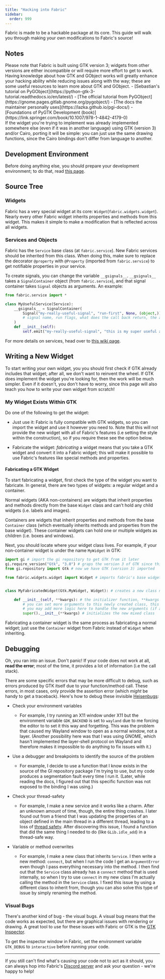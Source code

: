 ```yaml
---
title: "Hacking into Fabric"
sidebar:
  order: 999
---
```



Fabric is made to be a hackable package at its core. This guide will walk you through making your own modifications to Fabric's source!

## Notes

<Aside>
  Please note that Fabric is built using GTK version 3; widgets from other
  versions are either incompatible or will require more effort to get to work.
</Aside>

<Aside type="tip">
  Having knowledge about how GTK and GObject works will greatly enhance your
  hacking ability while reducing issues along with the way; these are some
  useful resources to learn more about GTK and GObject. - [Sebastian's tutorial
  on PyGObject](https://python-gtk-3-tutorial.readthedocs.io/en/latest/) - [The
  official tutorial from
  PyGObject](https://gnome.pages.gitlab.gnome.org/pygobject/) - [The docs the
  maintainer personally uses](https://lazka.github.io/pgi-docs/) - [Foundations
  of PyGTK Development
  (book)](https://link.springer.com/book/10.1007/978-1-4842-4179-0)
</Aside>

<Aside type="tip">
  If the widget you're trying to implement was already implemented somewhere
  else (even if it was in another language) using GTK (version 3) and/or Cairo,
  porting it will be simple: you can just use the same drawing functions, since
  the Cairo bindings don't differ from language to another.
</Aside>

## Development Environment

Before doing anything else, you should prepare your development environment; to do that, read [this page](./development-environment.mdx).

## Source Tree

### Widgets

Fabric has a very special widget at its core: `Widget`(`fabric.widgets.widget`). Nearly every other Fabric widget inherits properties and methods from this widget. This makes it simple to make a modification that is reflected across all widgets.

### Services and Objects

Fabric has the `Service` base class (at `fabric.service`). New Fabric services should be inherited from this class. When doing this, make sure to replace the decorator `@property` with `@Property` (imported from `fabric.service`) to get notifiable properties in your service.

To create signals, you can change the variable `__gsignals__`. `__gsignals__` takes a `SignalContainer` object (from `fabric.service`), and that signal container takes `Signal` objects as arguments. An example:

```python
from fabric.service import *

class MyUsefulService(Service):
    __gsignals__ = SignalContainer(
        Signal("my-really-useful-signal", "run-first", None, (object,))
        # signal name, run flags, what does the call back return, the argument type of the callback
    )
    def __init__(self):
        self.emit("my-really-useful-signal", "this is my super useful argument passed to you, what a useful string")
```

For more details on services, head over to [this wiki page](./services.mdx).

## Writing a New Widget

To start writing your own widget, you you should first check if GTK already includes that widget; after all, we don't want to reinvent the wheel. If GTK does implement the widget you're looking for, then the work will be much simpler. Even if it doesn't, you don't have to worry, since this page will also teach you how to write your own widget from scratch!

### My Widget Exists Within GTK

Do one of the following to get the widget:

- Just use it: Fabric is fully compatible with GTK widgets, so you can import the widget and use it however you need to. Note that this will not provide the new widget with all of Fabric's features (i.e setting the style within the construction), so if you require these see the option below.

- Fabricate the widget: _fabricating_ a widget means that you take a GTK widget and convert it into a Fabric widget; this will make it possible to use Fabric's features like special methods and properties.

#### Fabricating a GTK Widget

To start fabricating a widget, first check the type of the widget you want to fabricate. In general, there are two types of widgets: a regular widget and a container.

Normal widgets (AKA non-containers) are widgets that inherit properties and methods directly from the base `Widget` class and can't hold any child widgets (i.e. labels and images).

Containers are widgets that inherit properties and methods from the base `Container` class (which eventually inherits methods and properties from the base widget). These container widgets can hold one or multiple widgets as children (i.e. boxes and windows).

Next, you should locate where your widget class lives. For example, if your non-container widget is under the name `MyWidget` in GTK:

```python
import gi # import the gi repository to get GTK from it later
gi.require_version("Gtk", "3.0") # graps the version 3 of GTK since this is what fabric uses
from gi.repository import Gtk # now we have GTK (version 3) imported

from fabric.widgets.widget import Widget # imports fabric's base widget


class MyFabricatedWidget(Gtk.MyWidget, Widget): # creates a new class named "MyFabricatedWidget", this class inherits the desired GTK widget and fabric's base widget

    def __init__(self, **kwargs): # the initializer function, **kwargs (a dict) means whatever you pass as extra argument will be in that dict
        # you can set more arguments to this newly created class, this is useful if you want to make this widget able to do more during the initialization phase
        # you may add more logic here to handle the new arguments (if any)
        super().__init__(**kwargs) # initializes the new mixed class
```

Fabricating a container widget is the same process as fabricating a normal widget; just use the `Container` widget from Fabric instead of `Widget` when inheriting.

## Debugging

Oh, you ran into an issue. Don't panic! If your code does not work at all, **read the error**; most of the time, it provides a lot of information (i.e the call stack).

There are some specific errors that may be more difficult to debug, such as errors produced by GTK itself due to your function/method call. These errors, in most cases, only provide the assertion error (which _might_ be handy to get a traceback). Here's how to debug these invisible [Heisenbugs](https://en.wikipedia.org/wiki/Heisenbug):

- Check your environment variables

  - For example, I try running an X11 window under X11 but the environment variable `GDK_BACKEND` is set to `wayland` due to me forcing the editor to to set it this way and forgetting. This was the problem that caused my Wayland window to open as a normal window, not a layer. (Another possibility here was that I was using GNOME, which hasn't implemented the layer-shell protocol on Wayland and therefore makes it impossible to do anything to fix issues with it.)

- Use a debugger and breakpoints to identify the source of the problem

  - For example, I decide to use a function that I know exists in the source of the GI repository package I'm trying to use, but my code produces a segmentation fault every time I run it. (Later, while reading the docs, I figured out that this specific function was not exposed to the binding I was using.)

- Check your thread-safety
  - For example, I make a new service and it works like a charm. After an unknown amount of time, though, the entire thing crashes. I later found out from a friend that I was updating the properties of an object defined in the main thread in a different thread, leading to a loss of [thread safety](https://en.wikipedia.org/wiki/Thread_safety). After discovering this issue, I found a function that did the same thing I needed to do (like `GLib.idle_add`) in a thread-safe way.
- Variable or method overwrites
  - For example, I make a new class that inherits `Service`. I then write a new method: `connect`, but when I run the code I get an `ArgumentError` even though I pass everything necessary into the method. I then find out that the `Service` class already has a `connect` method that is used internally, so when I try to use `connect` in my new class I'm actually calling the method in the `Service` class. I fixed this issue by using a different class to inherit from, though you can also solve this type of issue by simply renaming the method.

### Visual Bugs

There's another kind of bug - the visual bugs. A visual bug means that the code works as expected, but there are graphical issues with rendering or drawing. A great tool to use for these issues with Fabric or GTK is the [GTK Inspector](https://wiki.gnome.org/Projects/GTK/Inspector).

To get the inspector window in Fabric, set the environment variable `GTK_DEBUG` to `interactive` before running your code.

---

If you still can't find what's causing your code not to act as it should, you can always hop into Fabric's [Discord server](https://discord.gg/xKDnfGee) and ask your question - we're happy to help!
